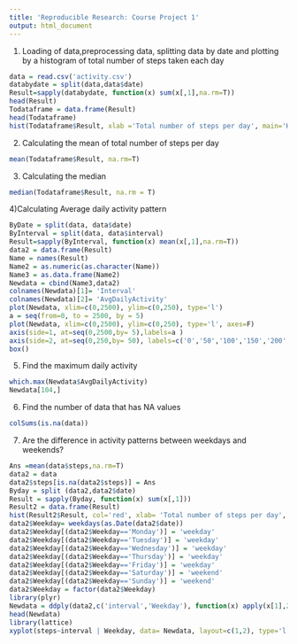 ```yaml
---
title: 'Reproducible Research: Course Project 1'
output: html_document
---
```


1) Loading of data,preprocessing data, splitting data by date and plotting by 
a histogram of total number of steps taken each day

```r
data = read.csv('activity.csv')
databydate = split(data,data$date)
Result=sapply(databydate, function(x) sum(x[,1],na.rm=T))
head(Result)
Todataframe = data.frame(Result)
head(Todataframe)
hist(Todataframe$Result, xlab ='Total number of steps per day', main='Histogram')
```

2) Calculating the mean of total number of steps per day
```r
mean(Todataframe$Result, na.rm=T)
```
3) Calculating the median
```r
median(Todataframe$Result, na.rm = T)
```

4)Calculating Average daily activity pattern
```r
ByDate = split(data, data$date)
ByInterval = split(data, data$interval)
Result=sapply(ByInterval, function(x) mean(x[,1],na.rm=T))
data2 = data.frame(Result)
Name = names(Result)
Name2 = as.numeric(as.character(Name))
Name3 = as.data.frame(Name2)
Newdata = cbind(Name3,data2)
colnames(Newdata)[1]= 'Interval'
colnames(Newdata)[2]= 'AvgDailyActivity'
plot(Newdata, xlim=c(0,2500), ylim=c(0,250), type='l')
a = seq(from=0, to = 2500, by = 5)
plot(Newdata, xlim=c(0,2500), ylim=c(0,250), type='l', axes=F)
axis(side=1, at=seq(0,2500,by= 5),labels=a )
axis(side=2, at=seq(0,250,by= 50), labels=c('0','50','100','150','200','250'))
box()
```
5) Find the maximum daily activity
```r
which.max(Newdata$AvgDailyActivity)
Newdata[104,]
```

6) Find the number of data that has NA values
```r
colSums(is.na(data))
```

7) Are the difference in activity patterns between weekdays and weekends?
```r
Ans =mean(data$steps,na.rm=T)
data2 = data
data2$steps[is.na(data2$steps)] = Ans
Byday = split (data2,data2$date)
Result = sapply(Byday, function(x) sum(x[,1]))
Result2 = data.frame(Result)
hist(Result2$Result, col='red', xlab= 'Total number of steps per day', main='Histogram of Total Number of steps per day')
data2$Weekday= weekdays(as.Date(data2$date))
data2$Weekday[(data2$Weekday=='Monday')] = 'weekday'
data2$Weekday[(data2$Weekday=='Tuesday')] = 'weekday'
data2$Weekday[(data2$Weekday=='Wednesday')] = 'weekday'
data2$Weekday[(data2$Weekday=='Thursday')] = 'weekday'
data2$Weekday[(data2$Weekday=='Friday')] = 'weekday'
data2$Weekday[(data2$Weekday=='Saturday')] = 'weekend'
data2$Weekday[(data2$Weekday=='Sunday')] = 'weekend'
data2$Weekday = factor(data2$Weekday)
library(plyr)
Newdata = ddply(data2,c('interval','Weekday'), function(x) apply(x[1],2,mean))
head(Newdata)
library(lattice)
xyplot(steps~interval | Weekday, data= Newdata, layout=c(1,2), type='l')
```
